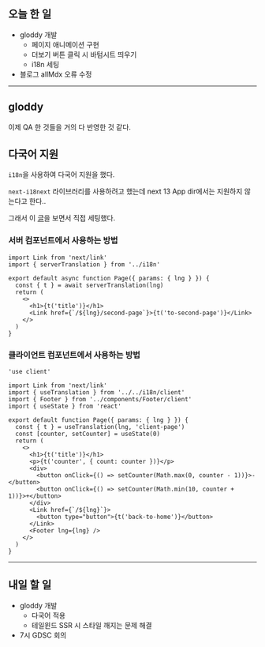 ## 오늘 한 일

- gloddy 개발
  - 페이지 애니메이션 구현
  - 더보기 버튼 클릭 시 바텀시트 띄우기
  - i18n 세팅
- 블로그 allMdx 오류 수정

---

## gloddy

이제 QA 한 것들을 거의 다 반영한 것 같다.

## 다국어 지원

`i18n`을 사용하여 다국어 지원을 했다.

`next-i18next` 라이브러리를 사용하려고 했는데 next 13 App dir에서는 지원하지 않는다고 한다..

그래서 이 [글](https://locize.com/blog/next-13-app-dir-i18n/)을 보면서 직접 세팅했다.

### 서버 컴포넌트에서 사용하는 방법

```tsx
import Link from 'next/link'
import { serverTranslation } from '../i18n'

export default async function Page({ params: { lng } }) {
  const { t } = await serverTranslation(lng)
  return (
    <>
      <h1>{t('title')}</h1>
      <Link href={`/${lng}/second-page`}>{t('to-second-page')}</Link>
    </>
  )
}
```

### 클라이언트 컴포넌트에서 사용하는 방법

```tsx
'use client'

import Link from 'next/link'
import { useTranslation } from '../../i18n/client'
import { Footer } from '../components/Footer/client'
import { useState } from 'react'

export default function Page({ params: { lng } }) {
  const { t } = useTranslation(lng, 'client-page')
  const [counter, setCounter] = useState(0)
  return (
    <>
      <h1>{t('title')}</h1>
      <p>{t('counter', { count: counter })}</p>
      <div>
        <button onClick={() => setCounter(Math.max(0, counter - 1))}>-</button>
        <button onClick={() => setCounter(Math.min(10, counter + 1))}>+</button>
      </div>
      <Link href={`/${lng}`}>
        <button type="button">{t('back-to-home')}</button>
      </Link>
      <Footer lng={lng} />
    </>
  )
}
```

---

## 내일 할 일

- gloddy 개발
  - 다국어 적용
  - 테일윈드 SSR 시 스타일 깨지는 문제 해결
- 7시 GDSC 회의
